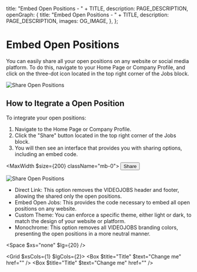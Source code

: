 
  title: "Embed Open Positions - " + TITLE,
  description: PAGE_DESCRIPTION,
  openGraph: {
    title: "Embed Open Positions - " + TITLE,
    description: PAGE_DESCRIPTION,
    images: OG_IMAGE,
  },
};

# Embed Open Positions 
You can easily share all your open positions on any website or social media platform. To do this, navigate to your Home Page or Company Profile, and click on the three-dot icon located in the top right corner of the Jobs block.

![Share Open Positions](/17-embed-open-positions/share-jobs.jpg)

## How to Itegrate a Open Position
To integrate your open positions:

1. Navigate to the Home Page or Company Profile.
2. Click the "Share" button located in the top right corner of the Jobs block.
3. You will then see an interface that provides you with sharing options, including an embed code.

<MaxWidth $size={200} className="mb-0">
  <StyledDataDropdown>
    <StyledDataDropdownItem>
      <button>
        <Icon name="Share" /> <span>Share</span>
      </button>
    </StyledDataDropdownItem>
  </StyledDataDropdown>
</MaxWidth>

![Share Open Positions](/17-embed-open-positions/modal.jpg)

- Direct Link: This option removes the VIDEOJOBS header and footer, allowing the shared only the open positions.
- Embed Open Jobs: This provides the code necessary to embed all open positions on any website.
- Custom Theme: You can enforce a specific theme, either light or dark, to match the design of your website or platform.
- Monochrome: This option removes all VIDEOJOBS branding colors, presenting the open positions in a more neutral manner.

<Space $xs="none" $lg={20} />

<Grid $xsCols={1} $lgCols={2}>
  <Box $title="Title" $text="Change me" href="" />
  <Box $title="Title" $text="Change me" href="" />
</Grid>
